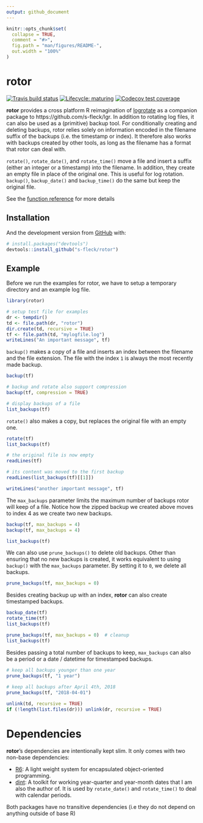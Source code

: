 ```yaml
---
output: github_document
---
```


<!-- README.md is generated from README.Rmd. Please edit that file -->

```r
knitr::opts_chunk$set(
  collapse = TRUE,
  comment = "#>",
  fig.path = "man/figures/README-",
  out.width = "100%"
)
```
# rotor

<!-- badges: start -->
[![Travis build status](https://travis-ci.org/s-fleck/rotor.svg?branch=master)](https://travis-ci.org/s-fleck/rotor)
[![Lifecycle: maturing](https://img.shields.io/badge/lifecycle-maturing-blue.svg)](https://www.tidyverse.org/lifecycle/#maturing)
[![Codecov test coverage](https://codecov.io/gh/s-fleck/rotor/branch/master/graph/badge.svg)](https://codecov.io/gh/s-fleck/rotor?branch=master)
<!-- badges: end -->

**rotor** provides a cross platform R reimagination of
[logrotate](https://linux.die.net/man/8/logrotate) as a companion package to
https://github.com/s-fleck/lgr. In addition to rotating log files, it can also
be used as a (primitive) backup tool. For conditionally creating and deleting
backups, rotor relies solely on information encoded in the filename suffix of 
the backups (i.e. the timestamp or index). It therefore also works with backups 
created by other tools, as long as the filename has a format that rotor can deal 
with.

`rotate()`, `rotate_date()`, and `rotate_time()` move a file and insert a 
suffix (either an integer or a timestamp) into the filename. In addition, they
create an empty file in place of the original one. This is useful for log 
rotation. `backup()`, `backup_date()` and `backup_time()` do the same but keep the 
original file. 

See the 
[function reference](https://s-fleck.github.io/rotor/reference/index.html) for 
more details

## Installation

<!-- You can install the released version of rotor from [CRAN](https://CRAN.R-project.org) with: -->

<!-- ``` r -->
<!-- install.packages("rotor") -->
<!-- ``` -->

And the development version from [GitHub](https://github.com/) with:

``` r
# install.packages("devtools")
devtools::install_github("s-fleck/rotor")
```
## Example

Before we run the examples for rotor, we have to setup a temporary directory 
and an example log file.
```r
library(rotor)

# setup test file for examples
dr <- tempdir()
td <- file.path(dr, "rotor")
dir.create(td, recursive = TRUE)
tf <- file.path(td, "mylogfile.log")
writeLines("An important message", tf)
```

`backup()` makes a copy of a file and inserts an index between the filename
and the file extension. The file with the index `1` is always the most recently
made backup.
```r
backup(tf)

# backup and rotate also support compression
backup(tf, compression = TRUE) 

# display backups of a file
list_backups(tf)  
```
`rotate()` also makes a copy, but replaces the original file with an empty one.

```r
rotate(tf)
list_backups(tf)

# the original file is now empty
readLines(tf)

# its content was moved to the first backup
readLines(list_backups(tf)[[1]])

writeLines("another important message", tf)
```


The `max_backups` parameter limits the maximum number of backups rotor will
keep of a file. Notice how the zipped backup we created above moves to index 4 
as we create two new backups.
```r
backup(tf, max_backups = 4)
backup(tf, max_backups = 4)

list_backups(tf)
```

We can also use `prune_backups()` to delete old backups. Other than ensuring
that no new backups is created, it works equivalent to using `backup()` with the
`max_backups` parameter. By setting it to `0`, we delete all backups.
```r
prune_backups(tf, max_backups = 0)
```

Besides creating backup up with an index, **rotor** can also create timestamped 
backups. 
```r
backup_date(tf)
rotate_time(tf)
list_backups(tf)
```
```r
prune_backups(tf, max_backups = 0)  # cleanup
list_backups(tf)
```

Besides passing a total number of backups to keep, `max_backups` can also be 
a period or a date / datetime for timestamped backups.
```r
# keep all backups younger than one year
prune_backups(tf, "1 year") 
  
# keep all backups after April 4th, 2018
prune_backups(tf, "2018-04-01")  
```

```r
unlink(td, recursive = TRUE)
if (!length(list.files(dr))) unlink(dr, recursive = TRUE)
```


# Dependencies

**rotor**'s dependencies are intentionally kept slim. It only comes with two
non-base dependencies:

* [R6](https://github.com/r-lib/R6): A light weight system for 
  encapsulated object-oriented programming.
* [dint](https://github.com/s-fleck/dint): A toolkit for working year-quarter 
  and year-month dates that I am also the author of. It is used by 
  `rotate_date()` and `rotate_time()` to deal with calendar periods. 
  
Both packages have no transitive dependencies (i.e they do not depend on 
anything outside of base R)
